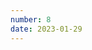 ```yaml
---
number: 8
date: 2023-01-29
---
```



<Title title={`Issue ${frontmatter.number}`} date={frontmatter.date} />

<NewsletterSponsorSlot
  title="Put your mobile releases on autopilot."
  promotionLink="https://get.runway.team/get-started?utm_campaign%3DiOS%20CI%20Newsletter%26utm_medium%3Dweb%26utm_source%3DiOS%20CI%20Newsletter%20Issue%208%26utm_content%3Djan_29_23"
/>

Hey everyone! 👋  Welcome to the eighth issue of the iOS CI Newsletter. Hope you’ve all had an amazing couple of weeks!

I am very happy to announce that, from this week, the awesome people at [Runway](https://get.runway.team/get-started?utm_campaign%3DiOS%20CI%20Newsletter%26utm_medium%3Dweb%26utm_source%3DiOS%20CI%20Newsletter%20Issue%208%26utm_content%3Djan_29_23) will be sponsoring the iOS CI Newsletter.

Getting the people behind a product that I personally like and with deep connections to the mobile CI/CD community to help me continue creating free content was one of my goals for the year, so I am very grateful to [Runway](https://get.runway.team/get-started?utm_campaign%3DiOS%20CI%20Newsletter%26utm_medium%3Dweb%26utm_source%3DiOS%20CI%20Newsletter%20Issue%208%26utm_content%3Djan_29_23) for helping me achieve this 🎉.

## [Scheduling tweets using GitHub Actions](https://www.polpiella.dev/scheduling-tweets-with-github-actions-and-swift?utm_campaign%3DiOS%20CI%20Newsletter%26utm_medium%3Dweb%26utm_source%3DiOS%20CI%20Newsletter%20Issue%208%26utm_content%3Djan_29_23)

This week I wrote an article on how I use GitHub Actions to automate repetitive processes such as posting content on Twitter. This is a slightly less common way of using GitHub Actions but, since minutes are free for public repositories, it can be a great option for automating repetitive tasks.

The command line at the heart of this scheduled task, which runs every Friday at noon, is written entirely in Swift.

## [Saving money when using GitHub Actions](https://blog.eidinger.info/save-money-when-using-github-actions-for-ios-cicd?utm_campaign%3DiOS%20CI%20Newsletter%26utm_medium%3Dweb%26utm_source%3DiOS%20CI%20Newsletter%20Issue%208%26utm_content%3Djan_29_23)

One of the most important things to consider when choosing a CI provider is pricing. In this article, [Marco Eidinger](https://twitter.com/MarcoEidinger) gives you a number of tips to keep your GitHub Actions bills as low as possible, or even free! 💰

## [iOS stress testing now from Fastlane](https://twitter.com/testableapple/status/1616522116517560322?utm_campaign%3DiOS%20CI%20Newsletter%26utm_medium%3Dweb%26utm_source%3DiOS%20CI%20Newsletter%20Issue%208%26utm_content%3Djan_29_23)

I posted about [xcmonkey](https://github.com/alteral/xcmonkey), a tool made by [Alexey Alter-Pesotskiy](https://twitter.com/testableapple) that allows you to stress test iOS apps from the command line, in the last issue of the newsletter. Since then, a new release with a Fastlane integration has come out, making stress testing your app on the CI a breeze.

## [Automated SwiftUI snapshot testing](https://twitter.com/emergetools/status/1615786030627704832?utm_campaign%3DiOS%20CI%20Newsletter%26utm_medium%3Dweb%26utm_source%3DiOS%20CI%20Newsletter%20Issue%208%26utm_content%3Djan_29_23)

[Emerge Tools](https://twitter.com/emergetools) are looking for SwiftUI developers to trial a new service that automates snapshot testing without having to write any code. From reading the thread, it looks like this new tool will generate SwiftUI previews and compare them against a running app, which sounds very interesting.

If you or the company you work for have an app written in SwiftUI I would thoroughly recommend reaching out to [Emerge Tools](https://twitter.com/emergetools) on Twitter and asking for early access.

## [Swift package resolution and data usage](https://christiantietze.de/posts/2023/01/xcode-requires-data-connection-for-swift-package-resolution/?utm_campaign%3DiOS%20CI%20Newsletter%26utm_medium%3Dweb%26utm_source%3DiOS%20CI%20Newsletter%20Issue%208%26utm_content%3Djan_29_23)

I have definitely experienced the pain of the 'Resolve Packages' step in Xcode failing when using a weak internet connection. [Christian Tietze](https://twitter.com/ctietze) came across this same issue recently and decided to monitor how much data was being requested by Xcode. He noticed that a single resolution step downloaded 45 MB of data! 😱

This highlights a potential improvement you could do to reduce your CI's run times and network usage by storing Swift Package caches on your runners or even [using binary targets instead to reduce dependency sizes](https://www.avanderlee.com/swift/binary-targets-swift-package-manager/), as [Antoine](https://twitter.com/twannl) explains in his blog.
